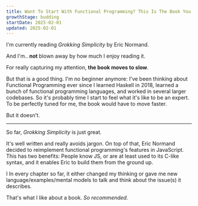 ```yaml
---
title: Want To Start With Functional Programming? This Is The Book You Should Read For A Smooth Entry, Clear Design, And Better Code In General 
growthStage: budding
startDate: 2025-02-01
updated: 2025-02-01
---
```


I'm currently reading _Grokking Simplicity_ by Eric Normand.

And I'm.. **not** blown away by how much I enjoy reading it.

For really capturing my attention, **the book moves to slow**.

But that is a good thing. I'm no beginner anymore: I've been thinking about Functional Programming ever since I learned Haskell in 2018, learned a bunch of functional programming languages, and worked in several larger codebases. So it's probably time I start to feel what it's like to be an expert. To be perfectly tuned for me, the book would have to move faster.

But it doesn't.

---

So far, _Grokking Simplicity_ is just great.

It's well written and really avoids jargon. On top of that, Eric Normand decided to reimplement functional programming's features in JavaScript. This has two benefits: People know JS, or are at least used to its C-like syntax, and it enables Eric to build them from the ground up.

I In every chapter so far, it either changed my thinking or gave me new language/examples/mental models to talk and think about the issue(s) it describes.

That's what I like about a book. _So recommended._
